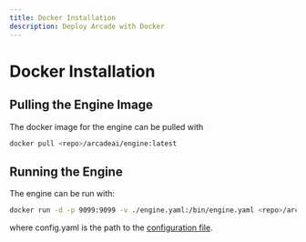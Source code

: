 ```yaml
---
title: Docker Installation
description: Deploy Arcade with Docker
---
```


# Docker Installation

## Pulling the Engine Image

The docker image for the engine can be pulled with

```bash
docker pull <repo>/arcadeai/engine:latest
```

## Running the Engine

The engine can be run with:

```bash
docker run -d -p 9099:9099 -v ./engine.yaml:/bin/engine.yaml <repo>/arcadeai/engine:latest
```

where config.yaml is the path to the [configuration file](/engine/engine/configuration#full-configuration-example).
